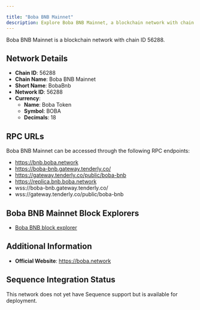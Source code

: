 ```yaml
---

title: "Boba BNB Mainnet"
description: Explore Boba BNB Mainnet, a blockchain network with chain ID 56288. Learn about its native currency, Boba Token, and how to interact with the network.
---
```




Boba BNB Mainnet is a blockchain network with chain ID 56288.

## Network Details

- **Chain ID**: 56288
- **Chain Name**: Boba BNB Mainnet
- **Short Name**: BobaBnb
- **Network ID**: 56288
- **Currency**: 
  - **Name**: Boba Token
  - **Symbol**: BOBA
  - **Decimals**: 18

## RPC URLs

Boba BNB Mainnet can be accessed through the following RPC endpoints:

- https://bnb.boba.network
- https://boba-bnb.gateway.tenderly.co/
- https://gateway.tenderly.co/public/boba-bnb
- https://replica.bnb.boba.network
- wss://boba-bnb.gateway.tenderly.co/
- wss://gateway.tenderly.co/public/boba-bnb

## Boba BNB Mainnet Block Explorers

- [Boba BNB block explorer](https://bobascan.com)

## Additional Information

- **Official Website**: https://boba.network

## Sequence Integration Status

This network does not yet have Sequence support but is available for deployment.
